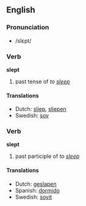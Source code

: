 ==English==
=== Pronunciation ===
*/slεpt/

=== Verb ===
'''slept'''

# past tense of ''to [[sleep]]''

==== Translations ====
*Dutch: [[sliep]], [[sliepen]]
*Swedish: [[sov]]

=== Verb ===
'''slept'''

# past participle of ''to [[sleep]]''

==== Translations ====
*Dutch: [[geslapen]]
*Spanish: [[dormido]]
*Swedish: [[sovit]]